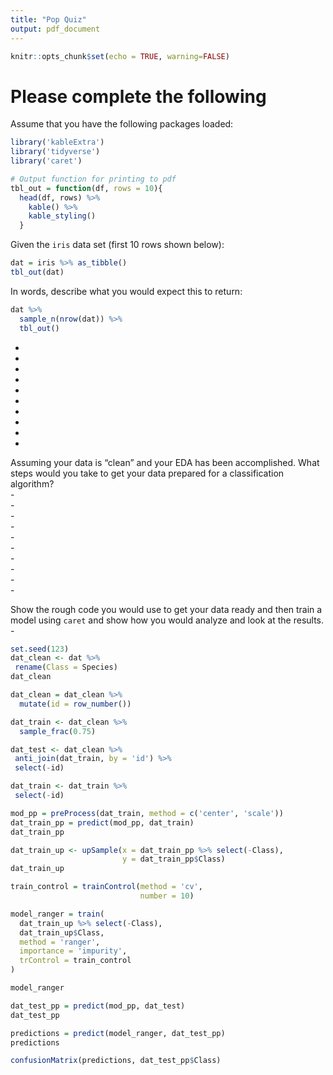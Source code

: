 ```yaml
---
title: "Pop Quiz"
output: pdf_document
---
```


```r
knitr::opts_chunk$set(echo = TRUE, warning=FALSE)
```



# Please complete the following  

Assume that you have the following packages loaded:

```r
library('kableExtra')
library('tidyverse')
library('caret')

# Output function for printing to pdf
tbl_out = function(df, rows = 10){
  head(df, rows) %>%
    kable() %>%
    kable_styling()
  }
```


Given the `iris` data set (first 10 rows shown below):  
```r
dat = iris %>% as_tibble()
tbl_out(dat)
```

\newpage

In words, describe what you would expect this to return:
```r
dat %>% 
  sample_n(nrow(dat)) %>%
  tbl_out()
```
  -  
  -  
  -  
  -  
  -  
  -  
  -  
  -  
  -  
  -  
  

Assuming your data is "clean" and your EDA has been accomplished. What steps would you take to get your data prepared for a classification algorithm?  
  -  
  -  
  -  
  -  
  -  
  -  
  -  
  -  
  -  
  -  

\newpage 
  
Show the rough code you would use to get your data ready and then train a model using `caret` and show how you would analyze and look at the results.   -  
  
```r
set.seed(123)
dat_clean <- dat %>%
 rename(Class = Species)
dat_clean
```

  
```r
dat_clean = dat_clean %>% 
  mutate(id = row_number())

dat_train <- dat_clean %>%
  sample_frac(0.75)

dat_test <- dat_clean %>%
 anti_join(dat_train, by = 'id') %>%
 select(-id)

dat_train <- dat_train %>%
 select(-id)
```


```r
mod_pp = preProcess(dat_train, method = c('center', 'scale'))
dat_train_pp = predict(mod_pp, dat_train)
dat_train_pp
```

```r
dat_train_up <- upSample(x = dat_train_pp %>% select(-Class), 
                         y = dat_train_pp$Class)
dat_train_up
```


```r
train_control = trainControl(method = 'cv',
                             number = 10)

model_ranger = train(
  dat_train_up %>% select(-Class),
  dat_train_up$Class,
  method = 'ranger',
  importance = 'impurity',
  trControl = train_control
)

model_ranger
```


```r
dat_test_pp = predict(mod_pp, dat_test)
dat_test_pp
```

```r
predictions = predict(model_ranger, dat_test_pp)
predictions
```


```r
confusionMatrix(predictions, dat_test_pp$Class)
```

